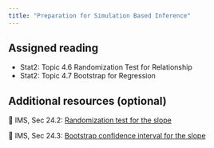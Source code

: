 ---
title: "Preparation for Simulation Based Inference"
---

## Assigned reading

- Stat2: Topic 4.6 Randomization Test for  Relationship
- Stat2: Topic 4.7 Bootstrap for Regression

## Additional resources (optional)

📖 IMS, Sec 24.2: [Randomization test for the slope](https://openintro-ims.netlify.app/inf-model-slr.html#randslope)

📖 IMS, Sec 24.3: [Bootstrap confidence interval for the slope](https://openintro-ims.netlify.app/inf-model-slr.html#bootbeta1)
